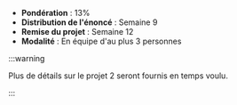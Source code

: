 - **Pondération** : 13%
- **Distribution de l'énoncé** : Semaine 9
- **Remise du projet** : Semaine 12
- **Modalité** : En équipe d'au plus 3 personnes

:::warning

Plus de détails sur le projet 2 seront fournis en temps voulu.

:::